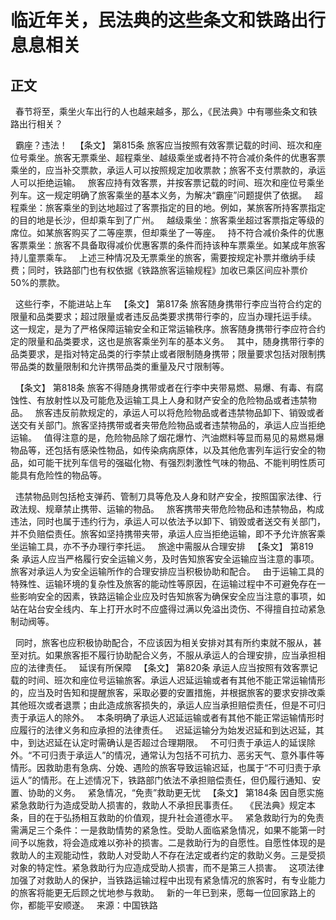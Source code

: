 # 临近年关，民法典的这些条文和铁路出行息息相关
## 正文
 
春节将至，乘坐火车出行的人也越来越多，那么，《民法典》中有哪些条文和铁路出行相关？
 

 
霸座？违法！
 
【条文】 第815条 旅客应当按照有效客票记载的时间、班次和座位号乘坐。旅客无票乘坐、超程乘坐、越级乘坐或者持不符合减价条件的优惠客票乘坐的，应当补交票款，承运人可以按照规定加收票款；旅客不支付票款的，承运人可以拒绝运输。
 
旅客应持有效客票，并按客票记载的时间、班次和座位号乘坐列车。这一规定明确了旅客乘坐的基本义务，为解决“霸座”问题提供了依据。
 
超程乘坐：旅客乘坐的到达地超过了客票指定的目的地。例如，某旅客所持客票指定的目的地是长沙，但却乘车到了广州。
 
越级乘坐：旅客乘坐超过客票指定等级的席位。如某旅客购买了二等座票，但却乘坐了一等座。
 
持不符合减价条件的优惠客票乘坐：旅客不具备取得减价优惠客票的条件而持该种车票乘坐。如某成年旅客持儿童票乘车。
 
上述三种情况及无票乘坐的旅客，需要按规定补票并缴纳手续费；同时，铁路部门也有权依据《铁路旅客运输规程》加收已乘区间应补票价50%的票款。
 

 
这些行李，不能进站上车
 
【条文】 第817条 旅客随身携带行李应当符合约定的限量和品类要求；超过限量或者违反品类要求携带行李的，应当办理托运手续。
 
这一规定，是为了严格保障运输安全和正常运输秩序。旅客随身携带行李应符合约定的限量和品类要求，这也是旅客乘坐列车的基本义务。
 
其中，随身携带行李的品类要求，是指对特定品类的行李禁止或者限制随身携带；限量要求包括对限制携带品类的数量限制和允许携带品类的重量及尺寸限制等。
 

 
【条文】 第818条 旅客不得随身携带或者在行李中夹带易燃、易爆、有毒、有腐蚀性、有放射性以及可能危及运输工具上人身和财产安全的危险物品或者违禁物品。
 
旅客违反前款规定的，承运人可以将危险物品或者违禁物品卸下、销毁或者送交有关部门。旅客坚持携带或者夹带危险物品或者违禁物品的，承运人应当拒绝运输。
 
值得注意的是，危险物品除了烟花爆竹、汽油燃料等显而易见的易燃易爆物品等，还包括有感染性物品，如传染病病原体，以及其他危害列车运行安全的物品，如可能干扰列车信号的强磁化物、有强烈刺激性气味的物品、不能判明性质可能具有危险性的物品等。
 

 
违禁物品则包括枪支弹药、管制刀具等危及人身和财产安全，按照国家法律、行政法规、规章禁止携带、运输的物品。
 
旅客携带夹带危险物品和违禁物品，构成违法，同时也属于违约行为，承运人可以依法予以卸下、销毁或者送交有关部门，并不负赔偿责任。旅客如坚持携带夹带，承运人应当拒绝运输，即不予允许旅客乘坐运输工具，亦不予办理行李托运。
 
旅途中需服从合理安排
 
【条文】 第819条 承运人应当严格履行安全运输义务，及时告知旅客安全运输应当注意的事项。旅客对承运人为安全运输所作的合理安排应当积极协助和配合。
 
由于运输工具的特殊性、运输环境的复杂性及旅客的能动性等原因，在运输过程中不可避免存在一些影响安全的因素，铁路运输企业应及时告知旅客为确保安全应当注意的事项，如站在站台安全线内、车上打开水时不应盛得过满以免溢出烫伤、不得擅自拉动紧急制动阀等。
 

 
同时，旅客也应积极协助配合，不应该因为相关安排对其有所约束就不服从，甚至对抗。如果旅客拒不履行协助配合义务，不服从承运人的合理安排，应当承担相应的法律责任。
 
延误有所保障
 
【条文】 第820条 承运人应当按照有效客票记载的时间、班次和座位号运输旅客。承运人迟延运输或者有其他不能正常运输情形的，应当及时告知和提醒旅客，采取必要的安置措施，并根据旅客的要求安排改乘其他班次或者退票；由此造成旅客损失的，承运人应当承担赔偿责任，但是不可归责于承运人的除外。
 
本条明确了承运人迟延运输或者有其他不能正常运输情形时应履行的法律义务和应承担的法律责任。
 
迟延运输分为始发迟延和到达迟延，其中，到达迟延在认定时需确认是否超过合理期限。
 
不可归责于承运人的延误除外。“不可归责于承运人”的情况，通常认为包括不可抗力、恶劣天气、意外事件等情形。因救助患有急病、分娩、遇险的旅客导致运输迟延，也属于“不可归责于承运人”的情形。在上述情况下，铁路部门依法不承担赔偿责任，但仍履行通知、安置、协助的义务。
 
紧急情况，“免责”救助更无忧
 
【条文】 第184条 因自愿实施紧急救助行为造成受助人损害的，救助人不承担民事责任。
 
《民法典》规定本条，目的在于弘扬相互救助的价值观，提升社会道德水平。
 
紧急救助行为的免责需满足三个条件：一是救助情势的紧急性。受助人面临紧急情况，如果不能第一时间予以施救，将会造成难以弥补的损害。二是救助行为的自愿性。自愿性体现的是救助人的主观能动性，救助人对受助人不存在法定或者约定的救助义务。三是受损对象的特定性。紧急救助行为应造成受助人损害，而不是第三人损害。
 
这项法律加强了对救助人的保护，当铁路运输过程中出现有紧急情况的旅客时，有专业能力的旅客将能更无后顾之忧地参与救助。
 
新的一年已到来，愿每一位回家路上的你，都能平安顺遂。
 
来源：中国铁路
 
 
